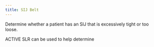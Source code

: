 ```yaml
---
title: SIJ Belt
---
```



Determine whether a patient has an SIJ that is excessively tight or too loose.

ACTIVE SLR can be used to help determine